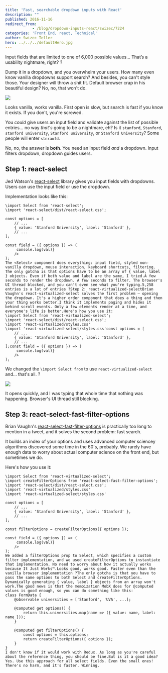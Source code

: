 ```yaml
---
title: 'Fast, searchable dropdown inputs with React'
description: ""
published: 2016-11-16
redirect_from: 
            - /blog/dropdown-inputs-react/swizec/7224
categories: 'Front End, react, Technical'
author: Swizec Teller
hero: ../../../defaultHero.jpg
---
```

Input fields that are limited to one of 6,000 possible values… That’s a usability nightmare, right? ?



Dump it in a dropdown, and you overwhelm your users. How many even know vanilla dropdowns support search? And besides, you can't style those. Your designer will throw a shit fit. Default browser crap in his beautiful design? No, no, that won't do.



![](./img/blog-wp-content-uploads-2016-11-vanilla-dropdown.gif)



Looks vanilla, works vanilla. First open is slow, but search is fast if you know it exists. If you don't, you're screwed.



You _could_ give users an input field and validate against the list of possible entries… no way _that's_ going to be a nightmare, eh? Is it `stanford`, `Stanford`, `stanford university`, `Stanford university`, or `Stanford University`? Some people will enter `stnraofd`.



No, no, the answer is **both**. You need an input field _and_ a dropdown. Input filters dropdown, dropdown guides users.



## Step 1: react-select



Jed Watson's [react-select](https://github.com/JedWatson/react-select) library gives you input fields with dropdowns. Users can use the input field or use the dropdown.



Implementation looks like this:



```
\import Select from 'react-select';
\import 'react-select/dist/react-select.css';

const options = [
    // ...
    { value: 'Stanford University', label: 'Stanford' },
    // ...
];

const field = ({ options }) => (
     console.log(val)}
    />
);
The <Select> component does everything: input field, styled non-vanilla dropdown, mouse interaction, keyboard shortcuts, filtering. The only gotcha is that options have to be an array of { value, label } objects. Even if both value and label are the same, I tried.A few seconds to render the dropdown. A few seconds to filter. The browser's UI thread blocked, and you can't even see what you're typing.5,258 entries is a lot of entries ?Step 2: react-virtualized-selectBrian Vaughn's react-virtualized-select solves the first problem – opening the dropdown. It's a higher order component that does a thing and then your thing works better.I think it implements paging and hides it behind scroll events. Only a few elements render at a time, and everyone's life is better.Here's how you use it:
\import Select from 'react-virtualized-select';
\import 'react-select/dist/react-select.css';
\import 'react-virtualized/styles.css'
\import 'react-virtualized-select/styles.css'const options = [
    // ...
    { value: 'Stanford University', label: 'Stanford' },
    // ...
];const field = ({ options }) => (
     console.log(val)}
    />
);
```



We changed the `\import Select from` to use `react-virtualized-select` and… that's all. ?



![](./img/blog-wp-content-uploads-2016-11-react-virtualized-select.gif)



It opens quickly, and I was typing that whole time that nothing was happening. Browser's UI thread still blocking.



## Step 3: react-select-fast-filter-options



Brian Vaughn's [react-select-fast-filter-options](https://github.com/bvaughn/react-select-fast-filter-options) is practically too long to mention in a tweet, and it solves the second problem: fast search.



It builds an index of your options and uses advanced computer sciencey algorithms discovered some time in the 60's, probably. We rarely have enough data to worry about actual computer science on the front end, but sometimes we do.



Here's how you use it:



```
\import Select from 'react-virtualized-select';
\import createFilterOptions from 'react-select-fast-filter-options';
\import 'react-select/dist/react-select.css';
\import 'react-virtualized/styles.css'
\import 'react-virtualized-select/styles.css'

const options = [
    // ...
    { value: 'Stanford University', label: 'Stanford' },
    // ...
];

const filterOptions = createFilterOptions({ options });

const field = ({ options }) => (
     console.log(val)}
    />
);
We added a filterOptions prop to Select, which specifies a custom filter implementation, and we used createFilterOptions to instantiate that implementation. No need to worry about how it actually works because It Just Works™.Looks good, works good. Faster even than the vanilla browser implementation ?The only gotcha is that you have to pass the same options to both Select and createFilterOptions. Dynamically generating { value, label } objects from an array won't work.The good news is that the memoization MobX does for @computed values is good enough, so you can do something like this:
class FormData {
    @observable universities = ['Stanford', 'UVA', ...];
 
    @computed get options() {
        return this.universities.map(name => ({ value: name, label: name }));
    }
 
    @computed get filterOptions() {
        const options = this.options;
        return createFilterOptions({ options });
    }
}
I don't know if it would work with Redux. As long as you're careful about the reference thing, you should be fine.But is it a good idea?Yes. Use this approach for all select fields. Even the small ones! There's no harm, and it's faster. Winning.
```